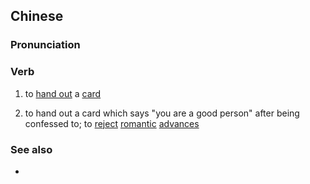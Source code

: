 {{also|发卡}}
==Chinese==
{{zh-forms|s=发卡}}

===Pronunciation===
{{zh-pron
|m=fākǎ
|cat=v
}}

===Verb===
{{zh-verb}}

# to [[hand out]] a [[card]]
# {{lb|zh|euphemistic}} to hand out a card which says "you are a good person" after being confessed to; to [[reject]] [[romantic]] [[advances]]

===See also===
* {{zh-l|好人卡}}